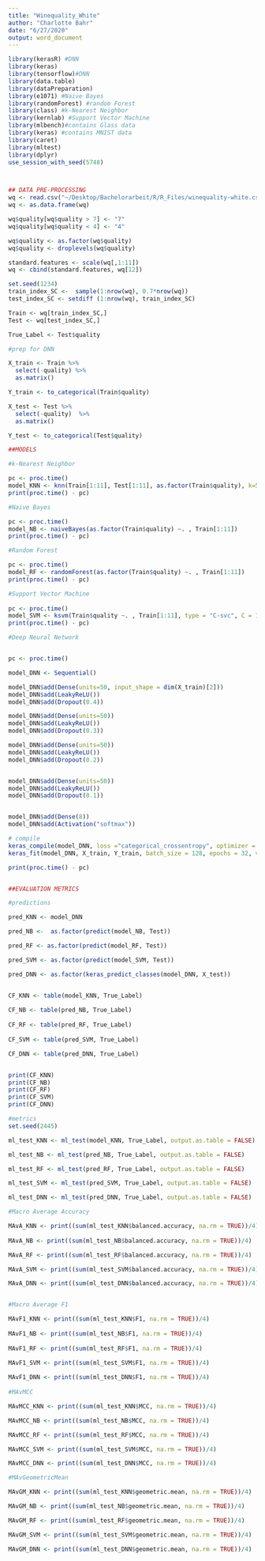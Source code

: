 ```yaml
---
title: "Winequality_White"
author: "Charlotte Bahr"
date: "6/27/2020"
output: word_document
---
```


```r
library(kerasR) #DNN
library(keras)
library(tensorflow)#DNN
library(data.table)
library(dataPreparation)
library(e1071) #Naive Bayes
library(randomForest) #random Forest
library(class) #k-Nearest Neighbor 
library(kernlab) #Support Vector Machine
library(mlbench)#contains Glass data
library(keras) #contains MNIST data
library(caret)
library(mltest)
library(dplyr)
use_session_with_seed(5748)



## DATA PRE-PROCESSING
wq <- read.csv("~/Desktop/Bachelorarbeit/R/R_Files/winequality-white.csv", sep=";")
wq <- as.data.frame(wq)

wq$quality[wq$quality > 7] <- "7"
wq$quality[wq$quality < 4] <- "4"

wq$quality <- as.factor(wq$quality)
wq$quality <- droplevels(wq$quality)

standard.features <- scale(wq[,1:11])
wq <- cbind(standard.features, wq[12])

set.seed(1234)
train_index_SC <-  sample(1:nrow(wq), 0.7*nrow(wq))
test_index_SC <- setdiff (1:nrow(wq), train_index_SC)

Train <- wq[train_index_SC,]
Test <- wq[test_index_SC,]

True_Label <- Test$quality

#prep for DNN

X_train <- Train %>% 
  select(-quality) %>% 
  as.matrix()

Y_train <- to_categorical(Train$quality)

X_test <- Test %>% 
  select(-quality)  %>% 
  as.matrix()

Y_test <- to_categorical(Test$quality)

##MODELS 

#k-Nearest Neighbor

pc <- proc.time()
model_KNN <- knn(Train[1:11], Test[1:11], as.factor(Train$quality), k=58)
print(proc.time() - pc)

#Naive Bayes

pc <- proc.time()  
model_NB <- naiveBayes(as.factor(Train$quality) ~. , Train[1:11])
print(proc.time() - pc)

#Random Forest

pc <- proc.time() 
model_RF <- randomForest(as.factor(Train$quality) ~. , Train[1:11])
print(proc.time() - pc)

#Support Vector Machine
 
pc <- proc.time()  
model_SVM <- ksvm(Train$quality ~. , Train[1:11], type = "C-svc", C = 1, kernel = "rbfdot" )
print(proc.time() - pc)

#Deep Neural Network


pc <- proc.time() 

model_DNN <- Sequential()

model_DNN$add(Dense(units=50, input_shape = dim(X_train)[2]))
model_DNN$add(LeakyReLU())
model_DNN$add(Dropout(0.4))

model_DNN$add(Dense(units=50))
model_DNN$add(LeakyReLU())
model_DNN$add(Dropout(0.3))

model_DNN$add(Dense(units=50))
model_DNN$add(LeakyReLU())
model_DNN$add(Dropout(0.2))


model_DNN$add(Dense(units=50))
model_DNN$add(LeakyReLU())
model_DNN$add(Dropout(0.1))


model_DNN$add(Dense(8))
model_DNN$add(Activation("softmax"))

# compile
keras_compile(model_DNN, loss ="categorical_crossentropy", optimizer = RMSprop(), metrics = "accuracy")
keras_fit(model_DNN, X_train, Y_train, batch_size = 128, epochs = 32, verbose= 1, validation_split = 0.2)

print(proc.time() - pc)


##EVALUATION METRICS

#predictions

pred_KNN <- model_DNN

pred_NB <-  as.factor(predict(model_NB, Test))

pred_RF <- as.factor(predict(model_RF, Test))

pred_SVM <- as.factor(predict(model_SVM, Test))

pred_DNN <- as.factor(keras_predict_classes(model_DNN, X_test))


CF_KNN <- table(model_KNN, True_Label)
  
CF_NB <- table(pred_NB, True_Label)
  
CF_RF <- table(pred_RF, True_Label)
  
CF_SVM <- table(pred_SVM, True_Label)

CF_DNN <- table(pred_DNN, True_Label)


print(CF_KNN)
print(CF_NB)
print(CF_RF)
print(CF_SVM)
print(CF_DNN)

#metrics
set.seed(2445)

ml_test_KNN <- ml_test(model_KNN, True_Label, output.as.table = FALSE)

ml_test_NB <- ml_test(pred_NB, True_Label, output.as.table = FALSE)

ml_test_RF <- ml_test(pred_RF, True_Label, output.as.table = FALSE)

ml_test_SVM <- ml_test(pred_SVM, True_Label, output.as.table = FALSE)

ml_test_DNN <- ml_test(pred_DNN, True_Label, output.as.table = FALSE)

#Macro Average Accuracy

MAvA_KNN <- print((sum(ml_test_KNN$balanced.accuracy, na.rm = TRUE))/4)
  
MAvA_NB <- print((sum(ml_test_NB$balanced.accuracy, na.rm = TRUE))/4)

MAvA_RF <- print((sum(ml_test_RF$balanced.accuracy, na.rm = TRUE))/4)

MAvA_SVM <- print((sum(ml_test_SVM$balanced.accuracy, na.rm = TRUE))/4)

MAvA_DNN <- print((sum(ml_test_DNN$balanced.accuracy, na.rm = TRUE))/4)


#Macro Average F1 

MAvF1_KNN <- print((sum(ml_test_KNN$F1, na.rm = TRUE))/4)
  
MAvF1_NB <- print((sum(ml_test_NB$F1, na.rm = TRUE))/4)
  
MAvF1_RF <- print((sum(ml_test_RF$F1, na.rm = TRUE))/4)

MAvF1_SVM <- print((sum(ml_test_SVM$F1, na.rm = TRUE))/4)
  
MAvF1_DNN <- print((sum(ml_test_DNN$F1, na.rm = TRUE))/4)
  
#MAvMCC

MAvMCC_KNN <- print((sum(ml_test_KNN$MCC, na.rm = TRUE))/4)

MAvMCC_NB <- print((sum(ml_test_NB$MCC, na.rm = TRUE))/4)

MAvMCC_RF <- print((sum(ml_test_RF$MCC, na.rm = TRUE))/4)

MAvMCC_SVM <- print((sum(ml_test_SVM$MCC, na.rm = TRUE))/4)

MAvMCC_DNN <- print((sum(ml_test_DNN$MCC, na.rm = TRUE))/4)

#MAvGeometricMean

MAvGM_KNN <- print((sum(ml_test_KNN$geometric.mean, na.rm = TRUE))/4)

MAvGM_NB <- print((sum(ml_test_NB$geometric.mean, na.rm = TRUE))/4)

MAvGM_RF <- print((sum(ml_test_RF$geometric.mean, na.rm = TRUE))/4)

MAvGM_SVM <- print((sum(ml_test_SVM$geometric.mean, na.rm = TRUE))/4)

MAvGM_DNN <- print((sum(ml_test_DNN$geometric.mean, na.rm = TRUE))/4)

```
